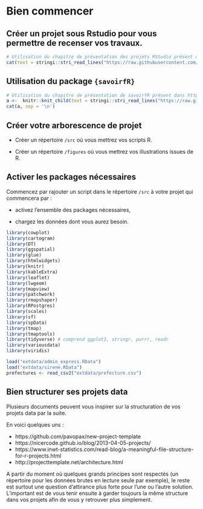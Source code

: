 # Bien commencer {#get-started}

## Créer un projet sous Rstudio pour vous permettre de recenser vos travaux.

```r
# Utilisation du chapitre de présentation des projets RStudio présent dans https://github.com/MTES-MCT/parcours-r
cat(text = stringi::stri_read_lines("https://raw.githubusercontent.com/MTES-MCT/parcours-r/master/parties_communes/bien_commencer.Rmd", encoding = "UTF-8"), sep = '\n')
```

## Utilisation du package `{savoirfR}`


```r
# Utilisation du chapitre de présentation de savoirfR présent dans https://github.com/MTES-MCT/parcours-r
a <-  knitr::knit_child(text = stringi::stri_read_lines("https://raw.githubusercontent.com/MTES-MCT/parcours-r/master/parties_communes/savoir_faire.Rmd", encoding = "UTF-8"), quiet = TRUE)
cat(a, sep = '\n')
```

## Créer votre arborescence de projet

- Créer un répertoire `/src` où vous mettrez vos scripts R.

- Créer un répertoire `/figures` où vous mettrez vos illustrations issues de R.

## Activer les packages nécessaires

Commencez par rajouter un script dans le répertoire `/src` à votre projet qui commencera par : 

- activez l'ensemble des packages nécessaires,

- chargez les données dont vous aurez besoin.

```r

library(cowplot)
library(cartogram)
library(DT)
library(ggspatial)
library(glue)
library(htmlwidgets)
library(knitr)
library(kableExtra)
library(leaflet)
library(lwgeom)
library(mapview)
library(patchwork)
library(rmapshaper)
library(RPostgres)
library(scales)
library(sf)
library(spData)
library(tmap)
library(tmaptools)
library(tidyverse) # comprend ggplot2, stringr, purrr, readr
library(variousdata)
library(viridis)

load("extdata/admin_express.RData")
load("extdata/sirene.RData")
prefectures <- read_csv2("extdata/prefecture.csv")

```

## Bien structurer ses projets data

Plusieurs documents peuvent vous inspirer sur la structuration de vos projets data par la suite.

En voici quelques uns : 

- https://github.com/pavopax/new-project-template
- https://nicercode.github.io/blog/2013-04-05-projects/
- https://www.inwt-statistics.com/read-blog/a-meaningful-file-structure-for-r-projects.html
- http://projecttemplate.net/architecture.html

A partir du moment où quelques grands principes sont respectés (un répertoire pour les données brutes en lecture seule par exemple), le reste est surtout une question d'attirance plus forte pour l'une ou l'autre solution. L'important est de vous tenir ensuite à garder toujours la même structure dans vos projets afin de vous y retrouver plus simplement.
